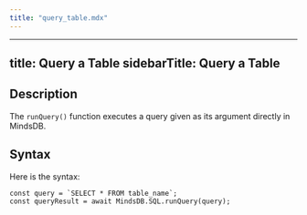 ```yaml
---
title: "query_table.mdx"
---
```


---
title: Query a Table
sidebarTitle: Query a Table
---

## Description

The `runQuery()` function executes a query given as its argument directly in MindsDB.

## Syntax

Here is the syntax:

```
const query = `SELECT * FROM table_name`;
const queryResult = await MindsDB.SQL.runQuery(query);
```
